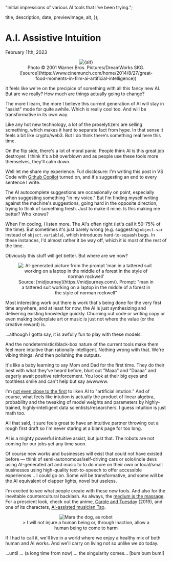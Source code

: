 
  "Initial impressions of various AI tools that I've been trying.";

  title,
  description,
  date,
  previewImage,
  alt,
});

# A.I. Assistive Intuition

<time dateTime={date} className="muted italic">
  February 11th, 2023
</time>

<figure align="center">
  <Image
    src={previewImage}
    className="mx-auto"
    alt={alt}
    width={400}
    height={400}
  />
  <figcaption>
    Photo © 2001 Warner Bros. Pictures/DreamWorks SKG.
    ([source](https://www.cinemunch.com/home/2014/8/27/great-food-moments-in-film-ai-artificial-intelligence))
  </figcaption>
</figure>

It feels like we're on the precipice of something with all this fancy new AI. But are we really? How much are things actually going to change?

The more I learn, the more I believe this current generation of AI will stay in "assist" mode for quite awhile. Which is really cool too. And will be transformative in its own way.

Like any hot new technology, a lot of the proselytizers are selling something, which makes it hard to separate fact from hype. In that sense it feels a bit like crypto/web3. But I do think there's something real here this time.

On the flip side, there's a lot of moral panic. People think AI is this great job destroyer. I think it's a bit overblown and as people use these tools more themselves, they'll calm down.

Well let me share my experience. Full disclosure: I'm writing this post in VS Code with [Github Copilot](https://github.com/features/copilot) turned on, and it's suggesting an end to every sentence I write.

The AI autocomplete suggestions are occasionally on point, especially when suggesting something "in my voice." But I'm finding myself writing against the machine's suggestions, going hard in the opposite direction, trying to think of something fresh. Just to make it mine. Is this making me better? Who knows?

When I'm coding, I listen more. The AI's often right (let's call it 50-75% of the time). But sometimes it's just barely wrong (e.g. suggesting `object.var` instead of `object.variable`), which introduces hard-to-squash bugs. In these instances, I'd almost rather it be way off, which it is most of the rest of the time.

Obviously this stuff will get better. But where are we now?

<figure align="center">
  <Image
    src="/images/blog/midjourney_forest_laptop.png"
    className="mx-auto"
    alt="AI-generated picture from the prompt 'man in a tattered suit working on a laptop in the middle of a forest in the style of norman rockwell'"
    width={400}
    height={400}
  />
  <figcaption>
    Source: [midjourney](https://midjourney.com/). Prompt: "man in a tattered
    suit working on a laptop in the middle of a forest in the style of norman
    rockwell"
  </figcaption>
</figure>

Most interesting work out there is work that's being done for the very first time anywhere, and at least for now, the AI is just synthesizing and delivering existing knowledge quickly. Churning out code or writing copy or even making boilerplate art or music is just not where the value (or the creative reward) is.

...although I gotta say, it is awfully fun to play with these models.

And the nondetermistic/black-box nature of the current tools make them feel more intuitive than rationally intelligent. Nothing wrong with that. We're vibing things. And then polishing the outputs.

It's like a baby learning to say Mom and Dad for the first time. They do their best with what they've heard before, blurt out "Maaa" and "Daaaa" and eagerly await positive reinforcement. You look at their big eyes and toothless smile and can't help but say awwwww.

I'm [not even close to the first](https://www.google.com/search?q=artificial+intuition) to liken AI to "artificial intution." And of course, what feels like intution is actually the product of linear algebra, probability and the tweaking of model weights and parameters by highly-trained, highly-intelligent data scientists/researchers. I guess intuition is just math too.

All that said, it sure feels great to have an intuitive partner throwing out a rough first draft so I'm never staring at a blank page for too long.

AI is a mighty powerful intuitive assist, but just that. The robots are not coming for our jobs <strike>yet</strike> any time soon.

Of course new works and businesses will exist that could not have existed before — think of semi-autonomous/self-driving cars or solo/indie devs using AI-generated art and music to to do more on their own or local/small businesses using high-quality text-to-speech to offer accessible experiences... I could go on. Some will be transformative, and some will be the AI equivalent of clapper lights, novel but useless.

I'm excited to see what people create with these new tools. And also for the inevitable countercultural backlash. As always, the [medium is the massage](https://en.wikipedia.org/wiki/The_medium_is_the_message). For a prescient look, check out the anime, [Carole and Tuesday](https://www.netflix.com/title/80992137) (2019), and one of its characters, [AI-assisted musician Tao](https://caroleandtuesday.fandom.com/wiki/Tao).

<figure align="center">
  <Image
    src="/images/mara/mara_230211.jpeg"
    className="mx-auto"
    alt="Mara the dog, as robot"
    width={300}
    height={300}
  />
  <figcaption>
    &gt; I will not injure a human being or, through inaction, allow a human
    being to come to harm
  </figcaption>
</figure>

If I had to call it, we'll live in a world where we enjoy a healthy mix of both human and AI works. And we'll carry on living not so unlike we do today.

...until ... (a long time from now) ... the singularity comes... [bum bum bum!]
